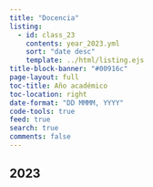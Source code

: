 ```yaml
---
title: "Docencia"
listing:
  - id: class_23
    contents: year_2023.yml
    sort: "date desc"
    template: ../html/listing.ejs
title-block-banner: "#00916c"
page-layout: full
toc-title: Año académico
toc-location: right
date-format: "DD MMMM, YYYY"
code-tools: true
feed: true
search: true
comments: false
---
```


## 2023

::: {#class_23}
:::

